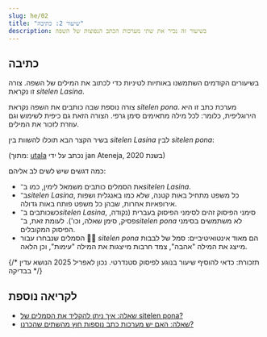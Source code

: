 ```yaml
---
slug: he/02
title: "שיעור 2: כתיבה"
description: בשיעור זה נכיר את שתי מערכות הכתב הנפוצות של השפה
---
```




## כתיבה

בשיעורים הקודמים השתמשנו באותיות לטיניות כדי לכתוב את המילים של השפה. צורה זו נקראת _sitelen Lasina_. 

צורה נוספת שבה כותבים את השפה נקראת _sitelen pona_. מערכת כתב זו היא הירוגליפית, כלומר: לכל מילה מתאימים סימן גרפי. הצורה הזאת גם כיפית לשימוש וגם עוזרת לזכור את המילים. 

בשיר הקצר הבא תוכלו להשוות בין _sitelen Lasina_ לבין _sitelen pona_:

<Tabbed id="1">
  <Row sl="sina olin e utala." m="את/ה אוהב/ת עימותים" />
  <Row sl="taso sina sona ala:" m="אבל אינך מבין/ה" />
  <Row sl="utala li ike e sina." m="שעימותים מזיקים לך." />
</Tabbed>

(מתוך: [utala](https://utala.pona.la/toki-musi-lili/#utala)  נכתב על ידי jan Ateneja, בשנת 2020)  

כמה דגשים שיש לשים לב אליהם:

- את הסמלים כותבים משמאל לימין, כמו ב־_sitelen Lasina_.
- ב־_sitelen Lasina_, כל משפט מתחיל באות קטנה, שלא כמו באנגלית ושפות אירופאיות אחרות, שבהן כל משפט פותח באות גדולה.
- כשכותבים ב־_sitelen Lasina_, סימני הפיסוק זהים לסימני הפיסוק בעברית (נקודה, פסיק, סימן שאלה, וכו'). לעומת זאת, ב־_sitelen pona_ לא משתמשים בסימני הפיסוק המקובלים.
- הסמלים שנבחרו עבור 󱥠󱥔 _sitelen pona_ הם מאוד אינטואיטיביים: סמל של לבבות מייצג את המילה "אהבה", צמד חרבות מייצגות את המילה "עימות", וכן הלאה.

{/* תזכורת: כדאי להוסיף שיעור בנוגע לפיסוק סטנדרטי. נכון לאפריל 2025  הנושא עדין בבדיקה */}

## לקריאה נוספת

* [שאלה: איך ניתן להקליד את הסמלים של sitelen pona?](/he/fonts/)
* [שאלה: האם יש מערכות כתב נוספות חוץ מהשתים שהכרנו?](/he/sitelen-sitelen/)


